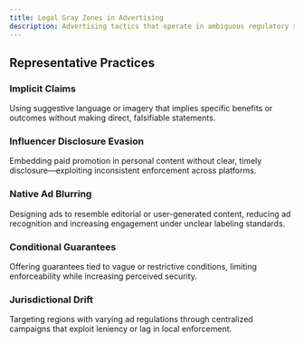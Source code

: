 ```yaml
---
title: Legal Gray Zones in Advertising
description: Advertising tactics that operate in ambiguous regulatory space—where rules are undefined, unenforced, or open to interpretation.
---
```


## Representative Practices

### Implicit Claims  
Using suggestive language or imagery that implies specific benefits or outcomes without making direct, falsifiable statements.

### Influencer Disclosure Evasion  
Embedding paid promotion in personal content without clear, timely disclosure—exploiting inconsistent enforcement across platforms.

### Native Ad Blurring  
Designing ads to resemble editorial or user-generated content, reducing ad recognition and increasing engagement under unclear labeling standards.

### Conditional Guarantees  
Offering guarantees tied to vague or restrictive conditions, limiting enforceability while increasing perceived security.

### Jurisdictional Drift  
Targeting regions with varying ad regulations through centralized campaigns that exploit leniency or lag in local enforcement.
